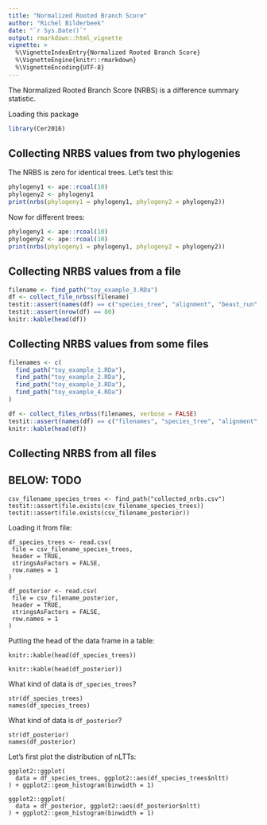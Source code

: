 ```yaml
---
title: "Normalized Rooted Branch Score"
author: "Richel Bilderbeek"
date: "`r Sys.Date()`"
output: rmarkdown::html_vignette
vignette: >
  %\VignetteIndexEntry{Normalized Rooted Branch Score}
  %\VignetteEngine{knitr::rmarkdown}
  %\VignetteEncoding{UTF-8}
---
```


The Normalized Rooted Branch Score (NRBS) is a difference
summary statistic.

Loading this package

```r
library(Cer2016)
```

## Collecting NRBS values from two phylogenies

The NRBS is zero for identical trees. Let's test this:

```r
phylogeny1 <- ape::rcoal(10)
phylogeny2 <- phylogeny1
print(nrbs(phylogeny1 = phylogeny1, phylogeny2 = phylogeny2))
```

Now for different trees:

```r
phylogeny1 <- ape::rcoal(10)
phylogeny2 <- ape::rcoal(10)
print(nrbs(phylogeny1 = phylogeny1, phylogeny2 = phylogeny2))
```

## Collecting NRBS values from a file

```r
filename <- find_path("toy_example_3.RDa")
df <- collect_file_nrbss(filename)
testit::assert(names(df) == c("species_tree", "alignment", "beast_run", "state", "nrbs"))
testit::assert(nrow(df) == 80)
knitr::kable(head(df))
```


## Collecting NRBS values from some files

```r
filenames <- c(
  find_path("toy_example_1.RDa"),
  find_path("toy_example_2.RDa"),
  find_path("toy_example_3.RDa"),
  find_path("toy_example_4.RDa")
)

df <- collect_files_nrbss(filenames, verbose = FALSE)
testit::assert(names(df) == c("filenames", "species_tree", "alignment", "beast_run", "state", "nrbs"))
knitr::kable(head(df))
```


## Collecting NRBS from all files

## BELOW: TODO

```
csv_filename_species_trees <- find_path("collected_nrbs.csv")
testit::assert(file.exists(csv_filename_species_trees))
testit::assert(file.exists(csv_filename_posterior))
```

Loading it from file:

```
df_species_trees <- read.csv(
 file = csv_filename_species_trees, 
 header = TRUE, 
 stringsAsFactors = FALSE, 
 row.names = 1
)

df_posterior <- read.csv(
 file = csv_filename_posterior, 
 header = TRUE, 
 stringsAsFactors = FALSE, 
 row.names = 1
)
```

Putting the head of the data frame in a table:

```
knitr::kable(head(df_species_trees))
```

```
knitr::kable(head(df_posterior))
```

What kind of data is `df_species_trees`?

```
str(df_species_trees)
names(df_species_trees)
```

What kind of data is `df_posterior`?

```
str(df_posterior)
names(df_posterior)
```

Let's first plot the distribution of nLTTs:

```
ggplot2::ggplot(
  data = df_species_trees, ggplot2::aes(df_species_trees$nltt)
) + ggplot2::geom_histogram(binwidth = 1)
```

```
ggplot2::ggplot(
  data = df_posterior, ggplot2::aes(df_posterior$nltt)
) + ggplot2::geom_histogram(binwidth = 1)
```

